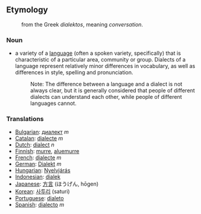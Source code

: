 ==Etymology==
:from the Greek ''dialektos'', meaning ''conversation''.

===Noun===
*a variety of a [[language]] (often a spoken variety, specifically) that is characteristic of a particular area, community or group. Dialects of a language represent relatively minor differences in vocabulary, as well as differences in style, spelling and pronunciation.
*:Note: The difference between a language and a dialect is not always clear, but it is generally considered that people of different dialects can understand each other, while people of different languages cannot.

===Translations===
*[[Bulgarian]]: [[диалект]] ''m''
*[[Catalan]]: [[dialecte]] ''m''
*[[Dutch]]: [[dialect]] ''n''
*[[Finnish]]: [[murre]], [[aluemurre]]
*[[French]]: [[dialecte]] ''m''
*[[German]]: [[Dialekt]] ''m''
*[[Hungarian]]: [[Nyelvjárás]]
*[[Indonesian]]: [[dialek]]
*[[Japanese]]: [[方言]] (ほうげん, hōgen)
*[[Korean]]: [[사투리]] (saturi)
*[[Portuguese]]: [[dialeto]]
*[[Spanish]]: [[dialecto]] ''m''
